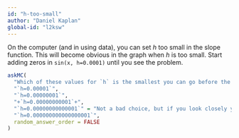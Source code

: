 ```yaml
---
id: "h-too-small"
author: "Daniel Kaplan"
global-id: "l2ksw"
---
```


On the computer (and in using data), you can set $h$ too small in the slope function. This will become obvious in the graph when $h$ is too small.  Start adding zeros in `sin(x, h=0.0001)` until you see the problem.

```r
askMC(
  "Which of these values for `h` is the smallest you can go before the problems of too-small `h` start showing up?",
  "`h=0.00001`",
  "`h=0.00000001`",
  "+`h=0.00000000001`+",
  "`h=0.00000000000001`" = "Not a bad choice, but if you look closely you will see little wobbles in the curve. That is the result of numerical round-off error in the computer calculations.",
  "`h=0.000000000000000001`",
  random_answer_order = FALSE
)
```
